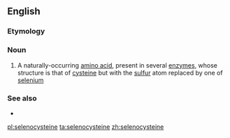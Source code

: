 {{also|sélénocystéine}}
==English==

===Etymology===
{{prefix|en|seleno|cysteine}}

===Noun===
{{wikipedia}}
{{en-noun|~}}

# {{lb|en|biochemistry}} A naturally-occurring [[amino acid]], present in several [[enzyme]]s, whose structure is that of [[cysteine]] but with the [[sulfur]] atom replaced by one of [[selenium]]

===See also===
* {{l|en|selenoprotein}}

[[pl:selenocysteine]]
[[ta:selenocysteine]]
[[zh:selenocysteine]]